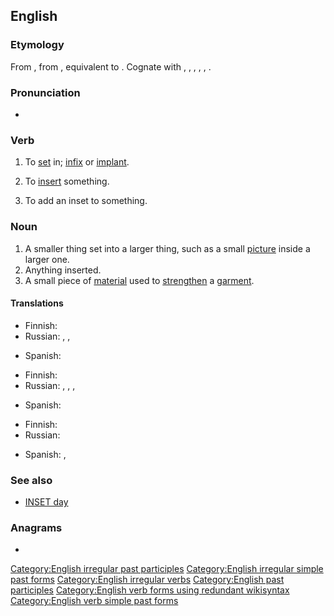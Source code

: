 ==English==

===Etymology===
From {{etyl|enm|en}} {{m|enm|insetten}}, from {{etyl|ang|en}} {{m|ang|insettan||to set in, institute, appoint}}, equivalent to {{prefix|en|in|set}}. Cognate with {{cog|nl|inzetten||to insert, set in}}, {{cog|nds|insetten||to set in}}, {{cog|de|einsetzen||to insert, employ}}, {{cog|da|indsætte||to insert}}, {{cog|sv|insätta||to inset, induct, institute}}, {{cog|is|innsetja||to install}}.

===Pronunciation===
* {{IPA|/ˈɪnsɛt/|lang=en}}

===Verb===
{{en-verb|insets|insetting|inset|past2=insetted}}

# {{lb|en|transitive}} To [[set]] in; [[infix]] or [[implant]].
# {{lb|en|transitive}} To [[insert]] something.
# {{lb|en|transitive}} To add an inset to something. <!--what is the object of this transitive sense?-->

===Noun===
{{en-noun}}

# A smaller thing set into a larger thing, such as a small [[picture]] inside a larger one.
# Anything inserted.
# A small piece of [[material]] used to [[strengthen]] a [[garment]].

====Translations====
{{trans-top|smaller thing set into a larger thing}}
* Finnish: {{t|fi|insertti}}
* Russian: {{t+|ru|вкле́йка|f}}, {{t+|ru|вкла́дка|f}}, {{t+|ru|вкла́дыш|m}}
{{trans-mid}}
* Spanish: {{t+|es|inserto}}
{{trans-bottom}}

{{trans-top|anything inserted}}
* Finnish: {{t|fi|insertti}}
* Russian: {{t+|ru|вкле́йка|f}}, {{t+|ru|вкла́дка|f}}, {{t+|ru|вста́вка|f}}, {{t+|ru|вкла́дыш|m}}
{{trans-mid}}
* Spanish: {{t+|es|inserto}}
{{trans-bottom}}

{{trans-top|small piece of material used to strengthen a garment}}
* Finnish: {{t|fi|vahvike}}
* Russian: {{t+|ru|вста́вка|f}}
{{trans-mid}}
* Spanish: {{t+|es|refuerzo|m}}, {{t+|es|parche}}
{{trans-bottom}}

===See also===
* [[INSET day]]

===Anagrams===
* {{anagrams|en|a=einst|Stein|Tiens|neist|nites|senti|set in|sient|snite|stein|tines|tsine}}

[[Category:English irregular past participles]]
[[Category:English irregular simple past forms]]
[[Category:English irregular verbs]]
[[Category:English past participles]]
[[Category:English verb forms using redundant wikisyntax]]
[[Category:English verb simple past forms]]